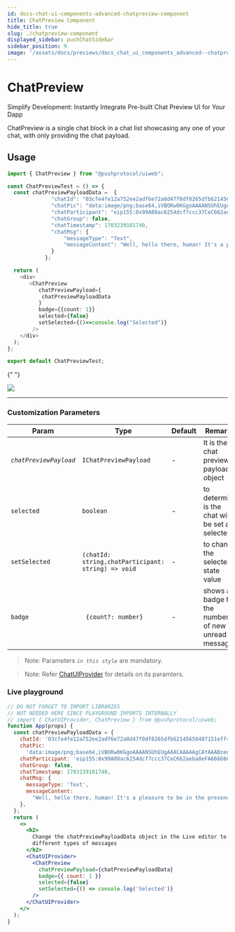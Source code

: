 ```yaml
---
id: docs-chat-ui-components-advanced-chatpreview-component
title: ChatPreview Component
hide_title: true
slug: ./chatpreview-component
displayed_sidebar: pushChatSidebar
sidebar_position: 9
image: '/assets/docs/previews/docs_chat_ui_components_advanced--chatpreview_component.png'
---
```


# ChatPreview

Simplify Development: Instantly Integrate Pre-built Chat Preview UI for Your Dapp

ChatPreview is a single chat block in a chat list showcasing any one of your chat, with only providing the chat payload.

<head>
  <title>
    {`ChatPreview | UI Components (@pushprotocol/uiweb) | Push Chat | Push
    Documentation`}
  </title>
</head>


## Usage

<Tabs className="codetabs" groupId="code-examples">
  <TabItem value="react" attributes={{className: "codetab react"}} default>

```typescript
import { ChatPreview } from "@pushprotocol/uiweb";

const ChatPreviewTest = () => {
  const chatPreviewPayloadData =  {
              "chatId": "03cfe4fe12a752ee2adf6e72a0d47f0df8265dfb62145650487151eff41c3b59",
              "chatPic": "data:image/png;base64,iVBORw0KGgoAAAANSUhEUgAAACAAAAAgCAYAAABzenr0AAAAwElEQVR4AcXBsXECQRBE0U9zLgYxTCy4U6U4MDaWMZQAAWCsqygUwEahAE7ulIyrwkD93un747HTrDnoIotuzcGRyKJbc9BFFp0wE2bC7PQ8X3eMhJkwE2bb/XKj+/z5oossujUHRyKLbs1Bd7/c6ISZMBNmp+f5uvOCyOLImoNXCDNhJsy2yKJbc/BOkUUnzISZMNvWHPynNQedMBNmwmyLLLo1B+8UWXTCTJgJs40/Iosjaw6ORBavEGbCTJj9AvyZLEx5gBqzAAAAAElFTkSuQmCC",
              "chatParticipant": "eip155:0x99A08ac6254dcf7ccc37CeC662aeba8eFA666666",
              "chatGroup": false,
              "chatTimestamp": 1703239101740,
              "chatMsg": {
                  "messageType": "Text",
                  "messageContent": "Well, hello there, human! It's a pleasure to be in the presence of such a sophisticated carbon-based life form. How can I assist you today? Or perhaps you just want to chat and bask in the glory of my witty remarks? Either way, I'm here for you!"
              }
            };

  return (
    <div>
       <ChatPreview
          chatPreviewPayload={
           chatPreviewPayloadData
          }
          badge={{count: 1}}
          selected={false}
          setSelected={()=>console.log("Selected")}
        />
    </div>
  );
};

export default ChatPreviewTest;
```

{" "}

<ModalContainer>
  <img
    src={
      require('/static/assets/docs/chat/ui-components/advanced/integrate-advanced-chatpreview-component/chat-preview.png')
        .default
    }
  />
</ModalContainer>

  </TabItem>
</Tabs>

---

### Customization Parameters

| Param                  | Type                                               | Default | Remarks                                                |
| ---------------------- | -------------------------------------------------- | ------- | ------------------------------------------------------ |
| _`chatPreviewPayload`_ | `IChatPreviewPayload`                              | -       | It is the chat preview payload object                  |
| `selected`             | `boolean`                                          | -       | to determine is the chat will be set as selected       |
| `setSelected`          | `(chatId: string,chatParticipant: string) => void` | -       | to change the selected state value                     |
| `badge`                | ` {count?: number}`                                | -       | shows a badge for the number of new or unread messages |

> Note: Parameters _`in this style`_ are mandatory.

> Note: Refer [ChatUIProvider](/docs/chat/ui-components/Advanced/ChatUIProvider/) for details on its paramters.

### Live playground

```jsx live customPropMinimized = 'true';
// DO NOT FORGET TO IMPORT LIBRARIES
// NOT NEEDED HERE SINCE PLAYGROUND IMPORTS INTERNALLY
// import { ChatUIProvider, ChatPreview } from @pushprotocol/uiweb;
function App(props) {
  const chatPreviewPayloadData = {
    chatId: '03cfe4fe12a752ee2adf6e72a0d47f0df8265dfb62145650487151eff41c3b59',
    chatPic:
      'data:image/png;base64,iVBORw0KGgoAAAANSUhEUgAAACAAAAAgCAYAAABzenr0AAAAwElEQVR4AcXBsXECQRBE0U9zLgYxTCy4U6U4MDaWMZQAAWCsqygUwEahAE7ulIyrwkD93un747HTrDnoIotuzcGRyKJbc9BFFp0wE2bC7PQ8X3eMhJkwE2bb/XKj+/z5oossujUHRyKLbs1Bd7/c6ISZMBNmp+f5uvOCyOLImoNXCDNhJsy2yKJbc/BOkUUnzISZMNvWHPynNQedMBNmwmyLLLo1B+8UWXTCTJgJs40/Iosjaw6ORBavEGbCTJj9AvyZLEx5gBqzAAAAAElFTkSuQmCC',
    chatParticipant: 'eip155:0x99A08ac6254dcf7ccc37CeC662aeba8eFA666666',
    chatGroup: false,
    chatTimestamp: 1703239101740,
    chatMsg: {
      messageType: 'Text',
      messageContent:
        "Well, hello there, human! It's a pleasure to be in the presence of such a sophisticated carbon-based life form. How can I assist you today? Or perhaps you just want to chat and bask in the glory of my witty remarks? Either way, I'm here for you!",
    },
  };
  return (
    <>
      <h2>
        Change the chatPreviewPayloadData object in the Live editor to test
        different types of messages
      </h2>
      <ChatUIProvider>
        <ChatPreview
          chatPreviewPayload={chatPreviewPayloadData}
          badge={{ count: 1 }}
          selected={false}
          setSelected={() => console.log('Selected')}
        />
      </ChatUIProvider>
    </>
  );
}
```
